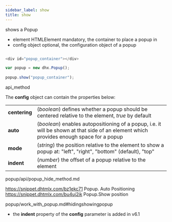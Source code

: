 ```yaml
---
sidebar_label: show
title: show
---
```



          


<Short>
 shows a Popup



</Short>



- element 		HTMLElement		 mandatory, the container to place a popup in
- config 		object			 optional, the configuration object of a popup



~~~js

<div id="popup_container"></div>

var popup = new dhx.Popup();
 
popup.show("popup_container");


~~~
 api_method

<Descr>

The <strong>config</strong> object can contain the properties below:

<table class="webixdoc_links">
	<tbody>
        <tr>
			<td class="webixdoc_links0"><b>centering</b></td>
			<td>(<i>boolean</i>) defines whether a popup should be centered relative to the element, <i>true</i> by default</td>
		</tr>
        <tr>
			<td class="webixdoc_links0"><b>auto</b></td>
			<td>(<i>boolean</i>) enables autopositioning of a popup, i.e. it will be shown at that side of an element which provides enough space for a popup</td>
		</tr>
        <tr>
			<td class="webixdoc_links0"><b>mode</b></td>
			<td>(<i>string</i>) the position relative to the element to show a popup at: "left", "right", "bottom" (default), "top"</td>
		</tr>
        <tr>
			<td class="webixdoc_links0"><b>indent</b></td>
			<td>(<i>number</i>) the offset of a popup relative to the element</td>
		</tr>
    </tbody>
</table>



</Descr>



popup/api/popup_hide_method.md

 
https://snippet.dhtmlx.com/bz1ekc71	Popup. Auto Positioning
https://snippet.dhtmlx.com/bu4uj2ik	Popup.Show position

popup/work_with_popup.md#hidingshowingpopup


- the <strong>indent</strong> property of the <strong>config</strong> parameter is added in v6.1

